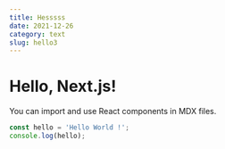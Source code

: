 ```yaml
---
title: Hesssss
date: 2021-12-26
category: text
slug: hello3
---
```


# Hello, Next.js!

You can import and use React components in MDX files.

```js
const hello = 'Hello World !';
console.log(hello);
```